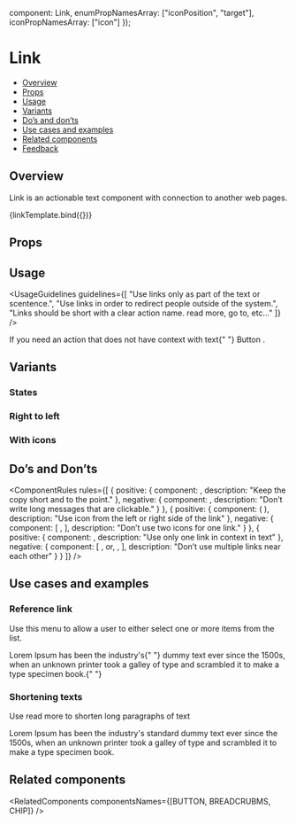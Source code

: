 
  component: Link,
  enumPropNamesArray: ["iconPosition", "target"],
  iconPropNamesArray: ["icon"]
});

<Meta title="Navigation/Link" component={Link} argTypes={metaSettings.argTypes} decorators={metaSettings.decorators} />

<!--- Component template -->


<!--- Component documentation -->

# Link

- [Overview](#overview)
- [Props](#props)
- [Usage](#usage)
- [Variants](#variants)
- [Do’s and don’ts](#dos-and-donts)
- [Use cases and examples](#use-cases-and-examples)
- [Related components](#related-components)
- [Feedback](#feedback)

## Overview

Link is an actionable text component with connection to another web pages.

<Canvas>
  <Story name="Overview" args={{ text: "Read more", href: "https://www.monday.com" }}>
    {linkTemplate.bind({})}
  </Story>
</Canvas>

## Props

<ArgsTable story="Overview" />

## Usage

<UsageGuidelines
  guidelines={[
    "Use links only as part of the text or scentence.",
    "Use links in order to redirect people outside of the system.",
    "Links should be short with a clear action name. read more, go to, etc..."
  ]}
/>

<Tip>
  If you need an action that does not have context with text{" "}
  <StorybookLink href="/?path=/docs/inputs-combobox--overview" size={StorybookLink.sizes.SMALL} withoutSpacing>
    Button
  </StorybookLink>
  .
</Tip>

## Variants

### States

<Canvas>
  <Story name="States">
    <Link text="Default" href="https://www.monday.com" />
  </Story>
</Canvas>

### Right to left

<Canvas>
  <Story name="Right to left">
    <Link text="اقرأ أكثر" href="https://www.monday.com" icon={IconLink} />
    <Link text="קרא עוד" href="https://www.monday.com" iconPosition={Link.iconPositions.END} icon={Info} />
  </Story>
</Canvas>

### With icons

<Canvas>
  <Story name="With icons">
    <Link text="Read more" href="https://www.monday.com" icon={ExternalPage} />
    <Link text="Read more" href="https://www.monday.com" iconPosition={Link.iconPositions.END} icon={ExternalPage} />
  </Story>
</Canvas>

## Do’s and Don’ts

<ComponentRules
  rules={[
    {
      positive: {
        component: <Link text="Read more" href="https://www.monday.com" />,
        description: "Keep the copy short and to the point."
      },
      negative: {
        component: <Link text="Go to this url and read all about it" href="https://www.monday.com" />,
        description: "Don’t write long messages that are clickable."
      }
    },
    {
      positive: {
        component: (
          <Link
            text="Read more"
            iconPosition={Link.iconPositions.START}
            href="https://www.monday.com"
            icon={ExternalPage}
          />
        ),
        description: "Use icon from the left or right side of the link"
      },
      negative: {
        component: [
          <Link icon={Gallery} iconPosition={Link.iconPositions.END} />,
          <Link icon={ExternalPage} text="Read more" iconPosition={Link.iconPositions.END} />
        ],
        description: "Don’t use two icons for one link."
      }
    },
    {
      positive: {
        component: <Link text="Read more" href="https://www.monday.com" />,
        description: "Use only one link in context in text"
      },
      negative: {
        component: [
          <Link text="Read this" href="https://www.monday.com" />,
          <span class="monday-storybook-link_text">or</span>,
          <Link text="this" href="https://www.monday.com" />,
          <Link text="Nice article" href="https://www.monday.com" />
        ],
        description: "Don’t use multiple links near each other"
      }
    }
  ]}
/>

## Use cases and examples

### Reference link

Use this menu to allow a user to either select one or more items from the list.

<Canvas>
  <Story name="Reference link">
    <div>
      Lorem Ipsum has been the industry's{" "}
      <Link inlineText inheritFontSize text="standard" href="https://www.monday.com" /> dummy text ever since the 1500s,
      when an unknown printer took a galley of type and scrambled it to make a type specimen book.{" "}
    </div>
  </Story>
</Canvas>

### Shortening texts

Use read more to shorten long paragraphs of text

<Canvas>
  <Story name="Shortening texts">
    <div>
      Lorem Ipsum has been the industry's standard dummy text ever since the 1500s, when an unknown printer took a
      galley of type and scrambled it to make a type specimen book.
      <Link text=" Read more..." href="https://www.monday.com" inheritFontSize inlineText />
    </div>
  </Story>
</Canvas>

## Related components

<RelatedComponents componentsNames={[BUTTON, BREADCRUBMS, CHIP]} />
